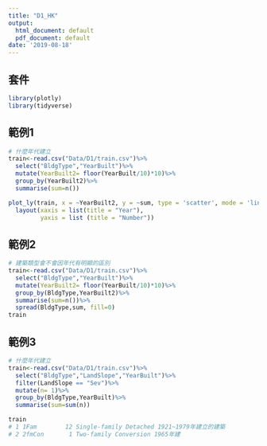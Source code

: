 ---
title: "D1_HK"
output:
  html_document: default
  pdf_document: default
date: '2019-08-18'
---

## 套件
```{r cars}
library(plotly)
library(tidyverse)
```

## 範例1 
```{r cars}
# 什麼年代建立
train<-read.csv("Data/D1/train.csv")%>%
  select("BldgType","YearBuilt")%>%
  mutate(YearBuilt2= floor(YearBuilt/10)*10)%>%
  group_by(YearBuilt2)%>%
  summarise(sum=n())

plot_ly(train, x = ~YearBuilt2, y = ~sum, type = 'scatter', mode = 'lines')%>%
  layout(xaxis = list(title = "Year"),
         yaxis = list (title = "Number"))
```

## 範例2
```{r pressure, echo=FALSE}
# 建築類型會不會因年代有明顯的區別
train<-read.csv("Data/D1/train.csv")%>%
  select("BldgType","YearBuilt")%>%
  mutate(YearBuilt2= floor(YearBuilt/10)*10)%>%
  group_by(BldgType,YearBuilt2)%>%
  summarise(sum=n())%>%
  spread(BldgType,sum, fill=0)
train
```

## 範例3
```{r cars}
# 什麼年代建立
train<-read.csv("Data/D1/train.csv")%>%
  select("BldgType","LandSlope","YearBuilt")%>%
  filter(LandSlope == "Sev")%>%
  mutate(n= 1)%>%
  group_by(BldgType,YearBuilt)%>%
  summarise(sum=sum(n))

train
# 1 1Fam        12 Single-family Detached 1921~1979年建立的建築
# 2 2fmCon       1 Two-family Conversion 1965年建
```
